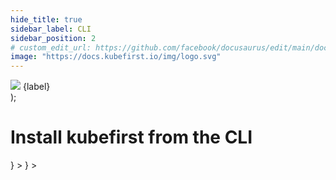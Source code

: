 ```yaml
---
hide_title: true
sidebar_label: CLI
sidebar_position: 2
# custom_edit_url: https://github.com/facebook/docusaurus/edit/main/docs/api-doc-markdown.md
image: "https://docs.kubefirst.io/img/logo.svg"
---
```



  <div className="git-tab">
    <img src={imgSrc} />
    <span>{label}</span>
  </div>
);

# Install kubefirst from the CLI

<Tabs groupId="git_provider" defaultValue="github" queryString>
  <TabItem
    attributes={{ className: styles.github }}
    value="github"
    label={<TabLabel imgSrc={config.GITHUB_LOGO_URL} label="GitHub" />}
  >
  <CommonGitHubPrerequisites />

  <CommonCloudPrerequisites />

  <GitHubClusterCreateCmd />

  <CommonTerminalOutput cloud="AWS"  minutes="25" handoffScreen={GitHubHandoffScreen} />

  <CommonRootCredentialsCmd />

  <CommonClusterConnectivity />

  </TabItem>
  <TabItem
    value="gitlab"
    attributes={{ className: styles.gitlab }}
    label={<TabLabel imgSrc={config.GITLAB_LOGO_URL} label="GitLab" />}
  >
  <CommonGitLabPrerequisites />

  <CommonCloudPrerequisites />

  <GitLabClusterCreateCmd />

  <CommonTerminalOutput cloud="AWS"  minutes="25" handoffScreen={GitLabHandoffScreen} />

  <CommonRootCredentialsCmd />

  <CommonClusterConnectivity />

  </TabItem>
</Tabs>
